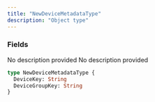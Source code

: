 ```yaml
---
title: "NewDeviceMetadataType"
description: "Object type"
---
```


### Fields

<ResponseField name="DeviceKey" type="String">
  No description provided
</ResponseField>

<ResponseField name="DeviceGroupKey" type="String">
  No description provided
</ResponseField>


```graphql NewDeviceMetadataType
type NewDeviceMetadataType {
  DeviceKey: String
  DeviceGroupKey: String
}
```
